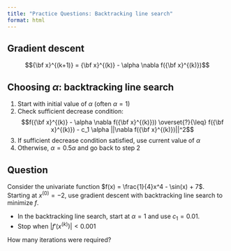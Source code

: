 ```yaml
---
title: "Practice Questions: Backtracking line search"
format: html
---
```


## Gradient descent

$${\bf x}^{(k+1)} = {\bf x}^{(k)} - \alpha \nabla f({\bf x}^{(k)})$$

## Choosing $\alpha$: backtracking line search

1. Start with initial value of $\alpha$ (often $\alpha = 1$)
2. Check sufficient decrease condition:
$$f({\bf x}^{(k)} - \alpha \nabla f({\bf x}^{(k)})) \overset{?}{\leq} f({\bf x}^{(k)}) - c_1 \alpha ||\nabla f({\bf x}^{(k)})||^2$$
3. If sufficient decrease condition satisfied, use current value of $\alpha$
4. Otherwise, $\alpha = 0.5 \alpha$ and go back to step 2

## Question

Consider the univariate function $f(x) = \frac{1}{4}x^4 - \sin(x) + 7$. Starting at $x^{(0)} = -2$, use gradient descent with backtracking line search to minimize $f$. 

* In the backtracking line search, start at $\alpha = 1$ and use $c_1 = 0.01$.
* Stop when $|f'(x^{(k)})| < 0.001$

How many iterations were required?


